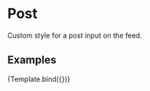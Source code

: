 

<Meta title="Components/PostInput" component={PostInput} />

# Post

Custom style for a post input on the feed.

## Examples


<Canvas isColumn>
  <Story name="default" args={{
    }}>
    {Template.bind({})}
   </Story>
</Canvas>
